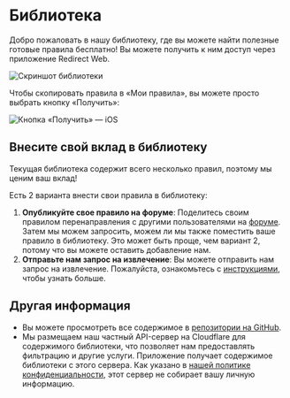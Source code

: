 # Библиотека

Добро пожаловать в нашу библиотеку, где вы можете найти полезные готовые правила бесплатно! Вы можете получить к ним доступ через приложение Redirect Web.

![Скриншот библиотеки](/img/library-screenshot.webp)

Чтобы скопировать правила в «Мои правила», вы можете просто выбрать кнопку «Получить»:

![Кнопка «Получить» — iOS](/img/library-get-button-ios.gif)

## Внесите свой вклад в библиотеку

Текущая библиотека содержит всего несколько правил, поэтому мы ценим ваш вклад!

Есть 2 варианта внести свои правила в библиотеку:

1. **Опубликуйте свое правило на форуме**: Поделитесь своим правилом перенаправления с другими пользователями на [форуме](https://github.com/mshibanami/redirect-web/discussions/categories/redirect-rules). Затем мы можем запросить, можем ли мы также поместить ваше правило в библиотеку. Это может быть проще, чем вариант 2, потому что вы можете оставить добавление нам.
2. **Отправьте нам запрос на извлечение**: Вы можете отправить нам запрос на извлечение. Пожалуйста, ознакомьтесь с [инструкциями](https://github.com/mshibanami/redirect-web/tree/main/library), чтобы узнать больше.

## Другая информация

- Вы можете просмотреть все содержимое в [репозитории на GitHub](https://github.com/mshibanami/redirect-web/tree/main/library).
- Мы размещаем наш частный API-сервер на Cloudflare для содержимого библиотеки, что позволяет нам предоставлять фильтрацию и другие услуги. Приложение получает содержимое библиотеки с этого сервера. Как указано в [нашей политике конфиденциальности](privacy-policy.mdx), этот сервер не собирает вашу личную информацию.